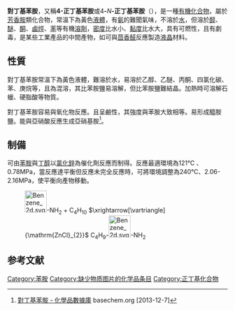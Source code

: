 {{Refimprove|time=2022-01-31T05:02:55+00:00}}
{{Chembox
|IUPACName = 
|OtherNames = 
|ImageFile=4-butylaniline.png
|ImageFileL1 = 
|ImageSizeL1 = 130
|ImageNameL1 = 球棍模型
|ImageFileR1 = 
|ImageSizeR1 = 130
|ImageNameR1 =空間填充模型
|Section1 = {{Chembox Identifiers
| CASNo = 104-13-2
| CASNo_Ref = {{cascite|changed|??}}
| SMILES  =  CCCCc1ccc(N)cc1
| InChI = 
| InChIKey = 
| CASOther  =  
| RTECS  = 
| ChEBI  = 
}}
|Section2 = {{Chembox Properties
|C=10|H=15|N=1
|Appearance = 黃色液體
|  Density = 0.92 g/cm<sup>3</sup>
| MeltingPt =-14.40 ºC
| BoilingPt =241.59 ºC
}}
|Section7 = {{Chembox Hazards
|FlashPt = 
|  LD50 = 81 mg/kg （小鼠腹膜腔）
}}
|Section8 = {{Chembox Related
|OtherCpds = 
}}}}
'''對丁基苯胺'''，又稱'''4-正丁基苯胺'''或4'''-'''<nowiki></nowiki>''N''<nowiki></nowiki>'''-正丁基苯胺'''（{{lang-en|4-Butylaniline}}），是一種[[有機化合物|有機化合物]]，屬於[[芳香烴|芳香]][[胺|胺]]類化合物，常溫下為黃色[[液體|液體]]，有[[氨|氨]]的難聞氣味，不溶於[[水|水]]，但溶於[[醇|醇]]、[[醚|醚]]、[[酮|酮]]、[[鹵烴|鹵烴]]、[[苯|苯]]等有機[[溶劑|溶劑]]，[[密度|密度]]比水小、[[黏度|黏度]]比水大，具有可燃性，且有劇毒，是某些工業產品的中間產物，如可與[[茴香醛|茴香醛]]反應製造[[液晶|液晶]]材料。

== 性質 ==
對丁基苯胺常溫下為黃色液體，難溶於水，易溶於乙醇、乙醚、丙酮、四氯化碳、苯、庚烷等，且為混溶，其比苯胺鹽易溶解，但比苯胺鹽難結晶。加熱時可溶解石蠟、硬脂酸等物質。 

對丁基苯胺容易與氧化物反應。且呈鹼性，其強度與苯胺大致相等。易形成醯胺鹽。能與亞硝酸反應生成亞硝基胺<ref>[http://www.basechem.org/chemical/1614 對丁基苯胺 - 化學品數據庫] {{Wayback|url=http://www.basechem.org/chemical/1614 |date=20170625152548 }} basechem.org [2013-12-7]</ref>。

== 制備 ==
可由[[苯胺|苯胺]]與[[丁醇|丁醇]]以[[氯化鋅|氯化鋅]]為催化劑反應而制得。反應最適環境為121℃ 、0.78MPa，當反應達平衡但反應未完全反應時，可將環境調整為240℃、2.06-2.16MPa，使平衡向產物移動。
:[[File:Benzene_2d.svg|50px]]-NH<sub>2</sub> + C<sub>4</sub>H<sub>10</sub> <math>\xrightarrow[\vartriangle]{\mathrm{ZnCl}_{2}}</math> C<sub>4</sub>H<sub>9</sub>-[[File:Benzene_2d.svg|50px]]-NH<sub>2</sub>

==参考文献==
{{reflist}}

{{有机化合物小作品}}
[[Category:苯胺|Category:苯胺]]
[[Category:缺少物质图片的化学品条目|Category:缺少物质图片的化学品条目]]
[[Category:正丁基化合物|Category:正丁基化合物]]